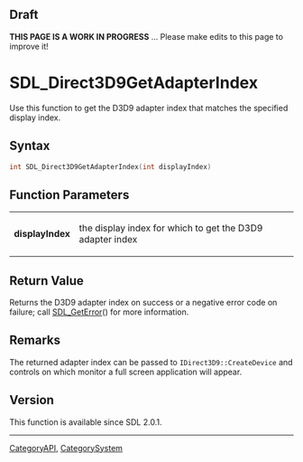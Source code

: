 == Draft ==

'''THIS PAGE IS A WORK IN PROGRESS''' ... Please make edits to this page to improve it!


<!-- #*^*^*^*^*See http://wiki.libsdl.org/moin.cgi/SGFunctions for details on editing this page*^*^*^*^* -->


= SDL_Direct3D9GetAdapterIndex =
Use this function to get the D3D9 adapter index that matches the specified display index.




== Syntax ==
<syntaxhighlight lang='c++'>
int SDL_Direct3D9GetAdapterIndex(int displayIndex)
</syntaxhighlight>


== Function Parameters ==
{|
|'''displayIndex'''
|the display index for which to get the D3D9 adapter index
|}


== Return Value ==
Returns the D3D9 adapter index on success or a negative error code on failure; call [[SDL_GetError]]() for more information.



== Remarks ==
The returned adapter index can be passed to <code>IDirect3D9::CreateDevice</code> and controls on which monitor a full screen application will appear.

== Version ==
This function is available since SDL 2.0.1.

----
[[CategoryAPI]], [[CategorySystem]]
<!-- #See the Style Guide for instructions on editing the footer. -->
